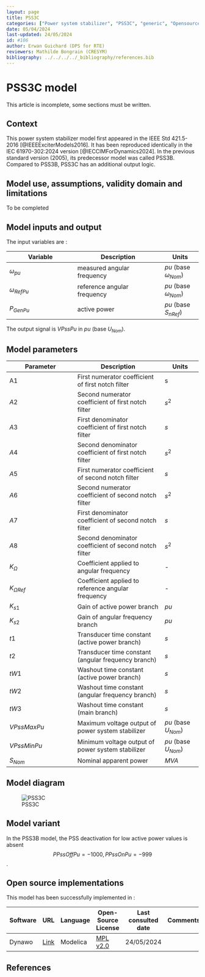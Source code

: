 ```yaml
---
layout: page
title: PSS3C
categories: ["Power system stabilizer", "PSS3C", "generic", "Opensource", "CIM model", "RMS", "phasor", "MRL4", "Single phase", "PssIEEE3C", "IEEE", "dynawo", "#106"]
date: 05/04/2024
last-updated: 24/05/2024
id: #106
author: Erwan Guichard (DPS for RTE)
reviewers: Mathilde Bongrain (CRESYM)
bibliography: ../../../../_bibliography/references.bib
---
```

# PSS3C model

This article is incomplete, some sections must be written.

## Context

This power system stabilizer model first appeared in the IEEE Std 421.5-2016 [@IEEEExciterModels2016]. It has been reproduced identically in the IEC 61970-302:2024 version [@IECCIMForDynamics2024].
In the previous standard version (2005), its predecessor model was called PSS3B. Compared to PSS3B, PSS3C has an additional output logic.

## Model use, assumptions, validity domain and limitations

To be completed

## Model inputs and output

The input variables are :

| Variable | Description | Units |
|-----------|--------------| ------|
| $\omega_{pu}$ |measured angular frequency|$pu$ (base $\omega_{Nom}$)|
| $\omega_{RefPu}$ |reference angular frequency|$pu$ (base $\omega_{Nom}$)|
| $P_{GenPu}$ |active power|$pu$ (base $S_{nRef}$)|

The output signal is $VPssPu$ in $pu$ (base $U_{Nom}$).

## Model parameters

| Parameter | Description | Units |
|-----------|--------------| ------|
A1 |First numerator coefficient of first notch filter|s|
| $A2$ |Second numerator coefficient of first notch filter|$s ^ 2$|
| $A3$ |First denominator coefficient of first notch filter|$s$|
| $A4$ |Second denominator coefficient of first notch filter|$s ^ 2$|
| $A5$ |First numerator coefficient of second notch filter|$s$|
| $A6$ |Second numerator coefficient of second notch filter|$s ^ 2$|
| $A7$ |First denominator coefficient of second notch filter|$s$|
| $A8$ |Second denominator coefficient of second notch filter|$s ^ 2$|
| $K_{\Omega}$ |Coefficient applied to angular frequency|-|
| $K_{\Omega Ref}$ |Coefficient applied to reference angular frequency|-|
| $K_{s1}$ |Gain of active power branch|$pu$|
| $K_{s2}$ |Gain of angular frequency branch|$pu$|
| $t1$ |Transducer time constant (active power branch)|$s$|
| $t2$ |Transducer time constant (angular frequency branch)|$s$|
| $tW1$ |Washout time constant (active power branch)|$s$|
| $tW2$ |Washout time constant (angular frequency branch)|$s$|
| $tW3$ |Washout time constant (main branch)|$s$|
| $VPssMaxPu$ |Maximum voltage output of power system stabilizer|$pu$ (base $U_{Nom}$)|
| $VPssMinPu$ |Minimum voltage output of power system stabilizer|$pu$ (base $U_{Nom}$)|
| $S_{Nom}$ |Nominal apparent power|$MVA$|

## Model diagram

![PSS3C](PSS3C.drawio.svg){#fig-PSS3C fig-alt="PSS3C model diagram"}

## Model variant

In the PSS3B model, the PSS deactivation for low active power values is absent $$PPssOffPu = -1000, PPssOnPu = -999$$.

## Open source implementations

This model has been successfully implemented in :

| Software      | URL | Language | Open-Source License | Last consulted date | Comments |
| ------------- | --- | -------- | ------------------- | ------------------- | -------- |
| Dynawo | [Link](https://github.com/dynawo/dynawo) | Modelica | [MPL v2.0](https://www.mozilla.org/en-US/MPL/2.0/)  | 24/05/2024 |  |

## References
::: {#refs}
:::
